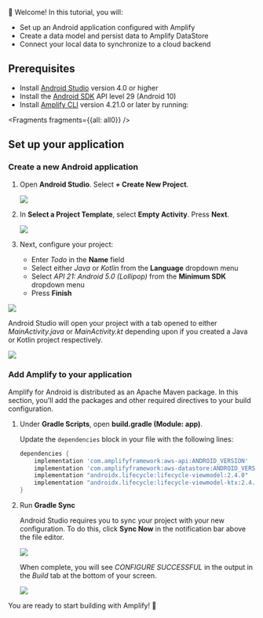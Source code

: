 
👋 Welcome! In this tutorial, you will:

- Set up an Android application configured with Amplify
- Create a data model and persist data to Amplify DataStore
- Connect your local data to synchronize to a cloud backend

## Prerequisites

- Install [Android Studio](https://developer.android.com/studio/index.html#downloads) version 4.0 or higher
- Install the [Android SDK](https://developer.android.com/studio/releases/platforms) API level 29 (Android 10)
- Install [Amplify CLI](/cli) version 4.21.0 or later by running:


<Fragments fragments={{all: all0}} />

## Set up your application

### Create a new Android application

1. Open **Android Studio**. Select **+ Create New Project**.

    ![](/images/lib/getting-started/android/set-up-android-studio-welcome.png)

1. In **Select a Project Template**, select **Empty Activity**. Press **Next**.

    ![](/images/lib/getting-started/android/set-up-android-studio-select-project-template.png)

1. Next, configure your project:

    - Enter *Todo* in the **Name** field
    - Select either *Java* or *Kotlin* from the **Language** dropdown menu
    - Select *API 21: Android 5.0 (Lollipop)* from the **Minimum SDK** dropdown menu
    - Press **Finish**

  ![](/images/lib/getting-started/android/set-up-android-studio-configure-your-project-todo.png)

Android Studio will open your project with a tab opened to either *MainActivity.java* or *MainActivity.kt* depending upon if you created a Java or Kotlin project respectively.

![](/images/lib/getting-started/android/set-up-android-studio-successful-setup.png)

### Add Amplify to your application

Amplify for Android is distributed as an Apache Maven package. In this section, you'll add the packages and other required directives to your build configuration.

1. Under **Gradle Scripts**, open **build.gradle (Module: app)**.

   Update the `dependencies` block in your file with the following lines:

   ```groovy
   dependencies {
       implementation 'com.amplifyframework:aws-api:ANDROID_VERSION'
       implementation 'com.amplifyframework:aws-datastore:ANDROID_VERSION'
       implementation "androidx.lifecycle:lifecycle-viewmodel:2.4.0"
       implementation "androidx.lifecycle:lifecycle-viewmodel-ktx:2.4.0"
   }
   ```

2. Run **Gradle Sync**

    Android Studio requires you to sync your project with your new configuration. To do this, click **Sync Now** in the notification bar above the file editor.

    ![](/images/lib/getting-started/android/set-up-android-studio-sync-gradle.png)

    When complete, you will see *CONFIGURE SUCCESSFUL* in the output in the *Build* tab at the bottom of your screen.

    ![](/images/lib/getting-started/android/set-up-android-studio-configure-successful.png)

You are ready to start building with Amplify! 🎉

